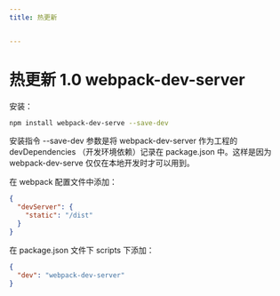 ```yaml
---
title: 热更新


---
```


# 热更新 1.0 webpack-dev-server

安装：

```sh
npm install webpack-dev-serve --save-dev
```

安装指令 --save-dev 参数是将 webpack-dev-server 作为工程的 devDependencies （开发环境依赖）记录在 package.json 中。这样是因为
webpack-dev-serve 仅仅在本地开发时才可以用到。

在 webpack 配置文件中添加：

```json
{
  "devServer": {
    "static": "/dist"
  }
}
```

在 package.json 文件下 scripts 下添加：

```json
{
  "dev": "webpack-dev-server"
}
```

            